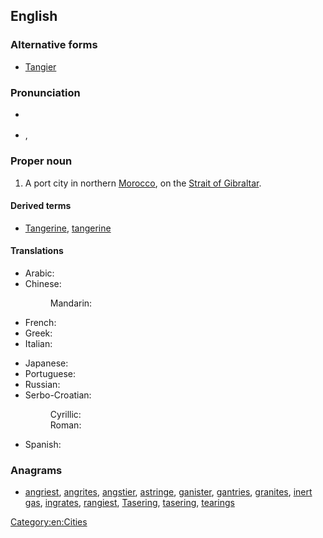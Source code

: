 ==English==
{{wikipedia}}

===Alternative forms===
* [[Tangier]]

===Pronunciation===
* {{a|RP}} {{IPAchar|/tænˈdʒɪəz/}}
* {{a|US}} {{enPR|tănjîrzʹ}}, {{IPAchar|/tænˈdʒɪrz/}}

===Proper noun===
{{en-proper noun}}

# A port city in northern [[Morocco]], on the [[Strait of Gibraltar]].

====Derived terms====
* [[Tangerine]], [[tangerine]]

====Translations====
{{trans-top|a port city in northern Morocco}}
* Arabic: {{t|ar|طنجة|f|tr=ŧánja}}
* Chinese:
*: Mandarin: {{t|cmn|丹吉尔|tr=Dānjí’ěr}}
* French: {{t+|fr|Tanger}}
* Greek: {{t|el|Ταγγέρη|tr=Tangéri}}
* Italian: {{t|it|Tangeri|f}}
{{trans-mid}}
* Japanese: {{t|ja|タンジール|tr=Tanjīru}}
* Portuguese: {{t|pt|Tânger}}
* Russian: {{t|ru|Танжер|m|tr=Tanžér}}
* Serbo-Croatian:
*: Cyrillic: {{t|sh|Тангер|m|sc=Cyrl}}
*: Roman: {{t|sh|Tanger|m|sc=Latn}}
* Spanish: {{t+|es|Tánger|m}}
{{trans-bottom}}

===Anagrams===
* [[angriest#English|angriest]], [[angrites#English|angrites]], [[angstier#English|angstier]], [[astringe#English|astringe]], [[ganister#English|ganister]], [[gantries#English|gantries]], [[granites#English|granites]], [[inert gas#English|inert gas]], [[ingrates#English|ingrates]], [[rangiest#English|rangiest]], [[Tasering#English|Tasering]], [[tasering#English|tasering]], [[tearings#English|tearings]]

[[Category:en:Cities]]